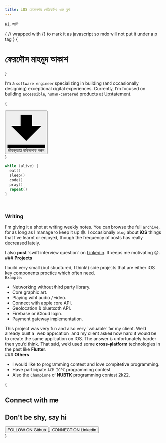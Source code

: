 ```yaml
---
title: iOS ডেভেলপার পোর্টফোলিও এবং ব্লগ
---
```



`Hi`, আমি

{
// wrapped with {} to mark it as javascript so mdx will not put it under a p tag
}
{<h1 className="text-center font-semibold md:text-5xl mt-8 ">ফেরদৌস মাহমুদ আকাশ</h1>}

<Bleed><Features/></Bleed>

I’m a `software engineer` specializing in building (and occasionally designing) exceptional digital experiences. Currently, I’m focused on building `accessible`, `human-centered` products at Upstatement.

{

  <div class="grid place-items-center mt-8 mb-8">
    <a class="no-underline" href="Ferdous_Mahmud_Akash_iOS_developer_resume.pdf">
      <button class="bg-gray-300 hover:bg-gray-100 text-blue-700 font-bold py-2 px-4 rounded inline-flex items-center">
  <svg class="fill-current w-4 h-4 mr-2" xmlns="http://www.w3.org/2000/svg" viewBox="0 0 20 20"><path d="M13 8V2H7v6H2l8 8 8-8h-5zM0 18h20v2H0v-2z"/></svg>
  <span>জীবনবৃত্তান্ত ডাউনলোড করুন</span>
</button>
    </a>
  </div>
}

```swift
while (alive) {
  eat()
  sleep()
  code()
  pray()
  repeat()
}
```

<br/>

### <strong>Writing</strong>

I'm giving it a shot at writing weekly notes. You can browse the full `archive`, for as long as I manage to keep it up 😅. I occasionally `blog` about <strong>iOS</strong> things that I've learnt or enjoyed, though the frequency of posts has really decreased lately.

<Callout emoji="🚀" type="warning">
  I also <strong>post</strong> `swift interview question` on <a href="https://www.linkedin.com/in/ferdous19/" target="_blank">Linkedin</a>. It keeps me motivating 😊.
</Callout>

<br/>
### <strong>Projects</strong>

I build very small (but structured, I think!) side projects that are either iOS key components proctice which often need. <br/>
`Example:`

- Networking without third party library.
- Core graphic art.
- Playing wiht audio / video.
- Connect with apple core API.
- Geolocation & bluetooth API.
- Firebase or iCloud login.
- Payment gateway implementation.

<Callout emoji="✅">
  This project was very fun and also very `valuable` for my client. We’d already built a `web application` and my client asked how hard it would be to create the same application on IOS. The answer is unfortunately harder then you’d think. That said, we’d used some <strong>cross-platform</strong> technologies in the past like <strong>Flutter</strong>.
</Callout>

<br/>
### <strong>Others</strong>

- I would like to programming contest and love compitetive programming.
- Have participate `ACM ICPC` programming contest.
- Also the `Champione` of <strong>NUBTK</strong> programming contest 2k22.

{

  <section class="text-gray-600 body-font">
  <div class="container px-5 py-24 mx-auto flex items-center md:flex-row flex-col">
    <div class="flex flex-col md:pr-10 md:mb-0 mb-6 pr-0 w-full md:w-auto md:text-left text-center">
      <h2 class="text-xs text-indigo-500 tracking-widest font-medium title-font mb-1">Connect with me</h2>
      <h1 class="md:text-2xl text-xl font-medium title-font">Don't be shy,
say hi
</h1>
    </div>
    <div class="flex md:ml-auto md:mr-0 mx-auto items-center flex-shrink-0 space-x-4">
      <a class="no-underline" href="https://github.com/ferdous-mahmud" target="_blank">
      <button class="bg-gray-300 inline-flex py-2 px-3 rounded-lg items-center hover:bg-gray-100 focus:outline-none mt-5">
        <span class="ml-4 flex items-start flex-col leading-none">
          <span class="text-xs text-gray-600 mb-1">FOLLOW ON</span>
          <span class="title-font font-medium">Github</span>
        </span>
      </button>
      </a>
      <a class="no-underline" href="https://www.linkedin.com/in/ferdous19/" target="_blank">
      <button class="bg-gray-300 inline-flex py-2 px-3 rounded-lg items-center hover:bg-gray-100 focus:outline-none mt-5">
        <span class="ml-4 flex items-start flex-col leading-none">
          <span class="text-xs text-gray-600 mb-1">CONNECT ON</span>
          <span class="title-font font-medium">Linkedin</span>
        </span>
      </button>
      </a>
    </div>
  </div>
</section>
}
